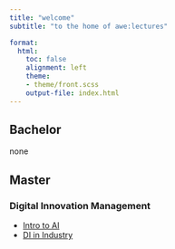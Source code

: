 ```yaml
---
title: "welcome"  
subtitle: "to the home of awe:lectures"

format: 
  html:
    toc: false
    alignment: left
    theme:
    - theme/front.scss
    output-file: index.html
---
```


## Bachelor

none

## Master

### Digital Innovation Management
- [Intro to AI](lectures/I2AI/0/)
- [DI in Industry](lectures/DIiI/0/)
